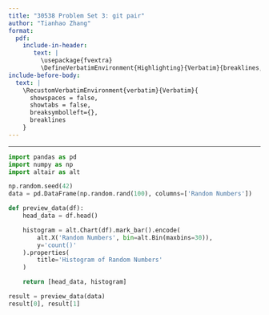 ```yaml
---
title: "30538 Problem Set 3: git pair"
author: "Tianhao Zhang"
format: 
  pdf:
    include-in-header: 
       text: |
         \usepackage{fvextra}
         \DefineVerbatimEnvironment{Highlighting}{Verbatim}{breaklines,commandchars=\\\{\}}
include-before-body:
  text: |
    \RecustomVerbatimEnvironment{verbatim}{Verbatim}{
      showspaces = false,
      showtabs = false,
      breaksymbolleft={},
      breaklines
    }
---
```

---

```python
import pandas as pd
import numpy as np
import altair as alt

np.random.seed(42)
data = pd.DataFrame(np.random.rand(100), columns=['Random Numbers'])

def preview_data(df):
    head_data = df.head()

    histogram = alt.Chart(df).mark_bar().encode(
        alt.X('Random Numbers', bin=alt.Bin(maxbins=30)),  
        y='count()'
    ).properties(
        title='Histogram of Random Numbers'
    )

    return [head_data, histogram]

result = preview_data(data)
result[0], result[1]

```